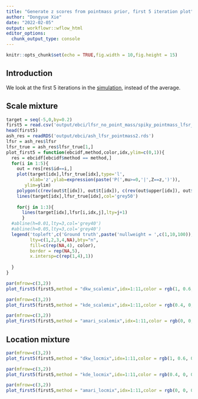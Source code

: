 ```yaml
---
title: "Generate z scores from pointmass prior, first 5 iteration plot"
author: "Dongyue Xie"
date: "2022-02-05"
output: workflowr::wflow_html
editor_options:
  chunk_output_type: console
---
```


```r
knitr::opts_chunk$set(echo = TRUE,fig.width = 10,fig.height = 15)
```


## Introduction

We look at the first 5 iterations in the [simulation](ebci_gen_pointmass.html), instead of the average. 

## Scale mixture


```r
target = seq(-5,0,by=0.2)
first5 = read.csv('output/ebci/lfsr_no_point_mass/spiky_pointmass_lfsr_first5.csv')
head(first5)
ash_res = readRDS('output/ebci/ash_lfsr_pointmass2.rds')
lfsr = ash_res$lfsr
lfsr_true = ash_res$lfsr_true[1,]
plot_first5 = function(ebcidf,method,color,idx,ylim=c(0,1)){
  res = ebcidf[ebcidf$method == method,]
  for(i in 1:5){
    out = res[res$id==i,]
    plot(target[idx],lfsr_true[idx],type='l',
         xlab='z',ylab=expression(paste('P(',mu>=0,'|',Z==z,')')),
       ylim=ylim)
    polygon(c(rev(out$t[idx]), out$t[idx]), c(rev(out$upper[idx]), out$lower[idx]), col=color, border = NA)
    lines(target[idx],lfsr_true[idx],col='grey50')
    
    for(j in 1:3){
      lines(target[idx],lfsr[i,idx,j],lty=j+1)
      }
  #abline(h=0.01,lty=3,col='grey40')
  #abline(h=0.05,lty=3,col='grey40')
  legend('topleft',c('Ground truth',paste('nullweight = ',c(1,10,100)),method),
         lty=c(1,2,3,4,NA),bty="n",
         fill=c(rep(NA,4), color),
         border = rep(NA,5),
         x.intersp=c(rep(1,4),1))
  
  }
}

```

```r
par(mfrow=c(3,2))
plot_first5(first5,method = "dkw_scalemix",idx=1:11,color = rgb(1, 0.6, 0,0.5),ylim=c(0,0.5))
```

```r
par(mfrow=c(3,2))
plot_first5(first5,method = "kde_scalemix",idx=1:11,color = rgb(0.4, 0, 0,0.4),ylim=c(0,0.5))
```

```r
par(mfrow=c(3,2))
plot_first5(first5,method = "amari_scalemix",idx=1:11,color = rgb(0, 0, 0.8,0.4),ylim=c(0,0.5))
```


## Location mixture

```r
par(mfrow=c(3,2))
plot_first5(first5,method = "dkw_locmix",idx=1:11,color = rgb(1, 0.6, 0,0.5),ylim=c(0,0.5))
```

```r
par(mfrow=c(3,2))
plot_first5(first5,method = "kde_locmix",idx=1:11,color = rgb(0.4, 0, 0,0.4),ylim=c(0,0.5))
```

```r
par(mfrow=c(3,2))
plot_first5(first5,method = "amari_locmix",idx=1:11,color = rgb(0, 0, 0.8,0.4),ylim=c(0,0.5))
```
